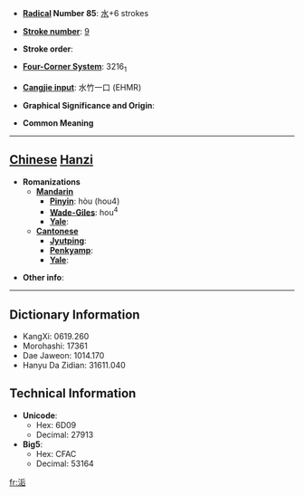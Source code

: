 * '''[[Wiktionary:Chinese radical index| Radical]] Number 85''': [[Wiktionary:Chinese radical index 水|水]]+6 strokes

* '''[[Wiktionary:Chinese total strokes index|Stroke number]]''': [[Wiktionary:Chinese total strokes index 9|9]]

* '''Stroke order''': 

* '''[[Wiktionary:Chinese four corner index|Four-Corner System]]''': 3216<sub>1</sub>

* '''[[Wiktionary:Chinese Cangjie index|Cangjie input]]''': 水竹一口 (EHMR)

* '''Graphical Significance and Origin''': 

* '''Common Meaning'''

----

== [[Chinese]] [[Hanzi]] ==

* '''Romanizations'''
** '''[[Mandarin]]'''
*** '''[[Pinyin]]''': hòu (hou4)
*** '''[[Wade-Giles]]''': hou<sup>4</sup>
*** '''[[Yale]]''': 
** '''[[Cantonese]]'''
*** '''[[Jyutping]]''':
*** '''[[Penkyamp]]''': 
*** '''[[Yale]]''': 

* '''Other info''': 

----

== Dictionary Information ==

* KangXi: 0619.260
* Morohashi: 17361
* Dae Jaweon: 1014.170
* Hanyu Da Zidian: 31611.040

== Technical Information ==

* '''Unicode''':
** Hex: 6D09
** Decimal: 27913
* '''Big5''':
** Hex: CFAC
** Decimal: 53164

[[fr:洉]]